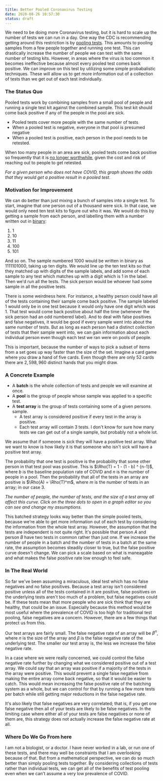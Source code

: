 ```yaml
---
title: Better Pooled Coronavirus Testing
date: 2020-08-26 10:57:30
status: draft
---
```


We need to be doing more Coronavirus testing, but it is hard to scale up the number of tests we can run in a day. One way the CDC is recommending getting around this restriction is by [pooling tests](https://www.cdc.gov/coronavirus/2019-ncov/lab/pooling-procedures.html). This amounts to pooling samples from a few people together and running one test. This can drastically increase the number of people we can test with the same number of testing kits. However, in areas where the virus is too common it becomes ineffective because almost every pooled test comes back positive. We can improve on this test by utilizing some simple probabalistic techniques. These will allow us to get more information out of a collection of tests than we get out of each test individually.

### The Status Quo

Pooled tests work by combining samples from a small pool of people and running a single test kit against the combined sample. This test kit should come back positive if any of the people in the pool are sick.

* Pooled tests cover more people with the same number of tests
* When a pooled test is negative, everyone in that pool is presumed negative
* When a pooled test is positive, each person in the pool needs to be retested.

When too many people in an area are sick, pooled tests come back positive so frequently that it is [no longer worthwhile](https://www.nytimes.com/2020/08/18/health/coronavirus-pool-testing.html), given the cost and risk of reaching out to people to get retested.

<div style={{display: "flex", justifyContent: "center"}}>
  <VegaLite spec={{
    "description": "When more people in the population are sick, pooled tests come back positive far too frequently.",
    "width": 400,
    "height": 200,
    "data": {"sequence": {
      "start": 0,
      "stop": 16.1,
      "step": 0.1,
      "as": "percent"
    }},
    "transform": [
      {
        "calculate": "[5,10,25]",
        "as": "pool_size"
      },
      {
        "flatten": ["pool_size"]
      },
      {
        "calculate": "100-pow((100-datum.percent)/100, datum.pool_size-1) * 100",
        "as": "ppr"
      }
    ],
    "mark": "line",
    "encoding": {
      "x": {
        "field": "percent",
        "type": "quantitative",
        "title": "Percentage of the Population with COVID"
      },
      "y": {
        "title": "False Positive Rate",
        "field": "ppr",
        "type": "quantitative"
      },
      "color": {
        "title": "Pool Size",
        "field": "pool_size",
        "type": "nominal"
      }
    }
  }} />
</div>

_For a given person who does not have COVID, this graph shows the odds that they would get a positive result in a pooled test._

### Motivation for Improvement

We can do better than just mixing a bunch of samples into a single test. To start, imagine that one person out of a thousand were sick. In that case, we would only need ten test kits to figure out who it was. We would do this by getting a sample from each person, and labelling them with a number written out in [binary](https://en.wikipedia.org/wiki/Binary_number#Counting_in_binary):

1. $1$
2. $10$
3. $11$
4. $100$
5. $101$

And so on. The sample numbered 1000 would be written in binary as $1111101000$, taking up ten digits. We would line up the ten test kits so that they matched up with digits of the sample labels, and add some of each sample to any test which matches up with a digit which is $1$ in the label. Then we'd run all the tests. The sick person would be whoever had some sample in all the positive tests.

There is some weirdness here. For instance, a healthy person could have all of the tests containing their sample come back positive. The sample labeled $1$ would only be in one test because it would only have one digit which was $1$. That test would come back positive about half the time (whenever the sick person had an odd numbered label). And to deal with false positives and false negatives, it would be good if every sample went into about the same number of tests. But as long as each person had a distinct _collection_ of tests that their sample went into, we can gain information about each individual person even though each test we ran were on pools of people.

This is important, because the number of ways to pick a subset of items from a set goes up way faster than the size of the set. Imagine a card game where you draw a hand of five cards. Even though there are only $52$ cards there are $2,598,960$ distinct hands that you might draw.

### A Concrete Example

* A __batch__ is the whole collection of tests and people we will examine at once.
* A __pool__ is the group of people whose sample was applied to a specific test.
* A __test array__ is the group of tests containing some of a given persons sample.
  * A test array is considered positive if every test in the array is positive.
  * Each test array will contain 3 tests. I don't know for sure how many tests we can get out of a single sample, but probably not a whole lot.

We assume that if someone is sick they will have a positive test array. What we want to know is how likely it is that someone who isn't sick will have a positive test array.

The probability that one test is positive is the probability that some other person in that test pool was positive. This is $\Rho(T) = 1 - (1 - b) ^ {n-1}$, where $b$ is the baseline population rate of COVID and $n$ is the number of people in a pool. Then the probability that all of the tests in an array are positive is $\Rho(A) = \Rho(T)^m$, where $m$ is the number of tests in an array; in our case 3.

<div style={{display: "flex", justifyContent: "center"}}>
  <VegaLite spec={{
  "$schema": "https://vega.github.io/schema/vega-lite/v4.json",
  "description": "The false positive rate of batched testing is significantly lower than with simply pooled tests.",
  "width": 400,
  "height": 200,
  "data": {"sequence": {
    "start": 0,
    "stop": 16.1,
    "step": 0.1,
    "as": "percent"
  }},
  "transform": [
    {
      "calculate": "20",
      "as": "n_tests"
    },
    {
      "calculate": "[5,10,25]",
      "as": "pool_size"
    },
    {
      "flatten": ["pool_size"]
    },
    {
      "calculate": "3",
      "as": "array_size"
    },
    {
      "calculate": "1-pow((100-datum.percent)/100, datum.pool_size - 1)",
      "as": "ppr"
    },
    {
      "calculate": "(pow(datum.ppr, datum.array_size))*100",
      "as": "par"
    }
  ],
  "mark": "line",
  "encoding": {
    "x": {
      "field": "percent",
      "type": "quantitative",
      "title": "Percentage of the Population with COVID"
    },
    "y": {
      "title": "False Positive Rate",
      "field": "par",
      "type": "quantitative"
    },
    "color": {
      "field": "pool_size",
      "title": "Pool Size",
      "type": "nominal"
    }
  }
}} />
</div>

_The number of people, the number of tests, and the size of a test array all affect this curve. Click on the three dots to open in a graph editor so you can see and change my assumptions._

This batched strategy looks way better than the simple pooled tests, because we're able to get more information out of each test by considering the information from the whole test array. However, the assumption that the tests are independent is not quite right. It's possible that person $A$ and person $B$ have two tests in common rather than just one. If we increase the number of people in a batch and the number of tests in a batch at the same rate, the assumption becomes steadily closer to true, but the false positive curve doesn't change. We can pick a scale based on what is maneagable and what makes the false positive rate low enough to feel safe.

### In The Real World

So far we've been assuming a miraculous, ideal test which has no false negatives and no false positives. Because a test array isn't considered positive unless all of the tests contained in it are positive, false positives on the underlying tests aren't too much of a problem, but false negatives could be. If these tests mean that more people who are sick think that they are healthy, that could be an issue. Especially because this method would be most useful where the prevalence of COVID is too high for traditional test pooling, false negatives are a concern. However, there are a few things that protect us from this.

Our test arrays are fairly small. The false negative rate of an array will be $\beta^n$, where $n$ is the size of the array and $\beta$ is the false negative rate of the underlying test. The smaller our test array is, the less we increase the false negative rate.

In a case where we were really concerned, we could control the false negative rate further by changing what we considered positive out of a test array. We could say that an array was positive if a majority of the tests in the array were positive. This would prevent a single false negative from making the entire array come back negative, so that it would be easier to catch. This would mean increasing the false positive rate of the batching system as a whole, but we can control for that by running a few more tests per batch while still getting major reductions in the false negative rate.

It's also likely that false negatives are very correlated; that is, if you get one false negative then all of your tests are likely to be false negatives. In the limiting case where either all of your tests are false negatives or none of them are, this strategy does not actually increase the false negative rate at all.

### Where Do We Go From here

I am not a biologist, or a doctor. I have never worked in a lab, or run one of these tests, and there may well be constraints that I am overlooking because of that. But from a mathematical perspective, we can do so much better than simply pooling tests together. By considering collections of tests rather than individual tests, we can get all of the benefits of test pooling even when we can't assume a very low prevalence of COVID.
